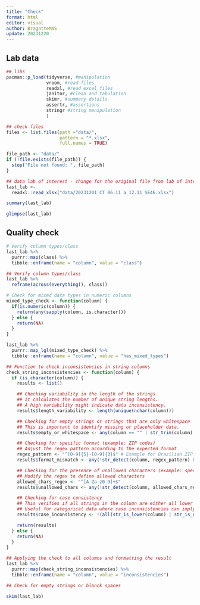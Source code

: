 ```yaml
---
title: "Check"
format: html
editor: visual
author: BragatteMAS
update: 20231220
---
```


## Lab data

```r
## libs
pacman::p_load(tidyverse, #manipulation
               vroom, #read files
               readxl, #read excel files
               janitor, #clean and tabulation
               skimr, #summary details
               assertr, #assertions
               stringr #string manipulation
               )
```

```r
## check files
files <- list.files(path ="data/",
                    pattern = "*.xlsx",
                    full.names = TRUE)

file_path <- "data/"
if (!file.exists(file_path)) {
  stop("File not found: ", file_path)
}

## data lab of interest - change for the original file from lab of interest
last_lab <-
  readxl::read_xlsx("data/20231201_CT 06.11 a 12.11_SE46.xlsx")
```

```r
summary(last_lab)
```

```r
glimpse(last_lab)
```

## Quality check

```r
# Verify column types/class
last_lab %>%
  purrr::map(class) %>%
  tibble::enframe(name = "column", value = "class")
```

```r
## Verify column types/class
last_lab %>%
  reframe(across(everything(), class))
```

```r
# Check for mixed data types in numeric columns
mixed_type_check <- function(column) {
  if(is.numeric(column)) {
    return(any(sapply(column, is.character)))
  } else {
    return(NA)
  }
}
```

```r
last_lab %>%
  purrr::map_lgl(mixed_type_check) %>%
  tibble::enframe(name = "column", value = "has_mixed_types")
```

```r
## Function to check inconsistencies in string columns
check_string_inconsistencies <- function(column) {
  if (is.character(column)) {
    results <- list()

    ## Checking variability in the length of the strings
    ## It calculates the number of unique string lengths.
    ## A high variability might indicate data inconsistency.
    results$length_variability <- length(unique(nchar(column)))

    ## Checking for empty strings or strings that are only whitespace
    ## This is important to identify missing or placeholder data.
    results$empty_or_whitespace <- any(column == "" | str_trim(column) == "")

    ## Checking for specific format (example: ZIP codes)
    ## Adjust the regex pattern according to the expected format
    regex_pattern <- "^[0-9]{5}-[0-9]{3}$" # Example for Brazilian ZIP code format
    results$format_mismatch <- any(!str_detect(column, regex_pattern) & column != "")

    ## Checking for the presence of unallowed characters (example: special characters)
    ## Modify the regex to define allowed characters
    allowed_chars_regex <- "^[A-Za-z0-9]+$"
    results$unallowed_chars <- any(!str_detect(column, allowed_chars_regex) & column != "")

    ## Checking for case consistency
    ## This verifies if all strings in the column are either all lower case or all upper case.
    ## Useful for categorical data where case inconsistencies can imply different categories.
    results$case_inconsistency <- !(all(str_is_lower(column) | str_is_upper(column)))

    return(results)
  } else {
    return(NA)
  }
}
```

```r
## Applying the check to all columns and formatting the result
last_lab %>%
  purrr::map(check_string_inconsistencies) %>%
  tibble::enframe(name = "column", value = "inconsistencies")
```

```r
## Check for empty strings or blanck spaces

```

```r
skim(last_lab)
```
